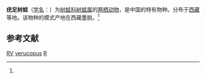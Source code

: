 {{Speciesbox
| name = 疣足树蛙
| status = DD | status_system = IUCN3.1
| image = 
| genus = Rhacophorus
| species = verrucopus
| authority = (Huang, 1983)<ref name='id5050'>{{cite web| url =http://www.bioinfo.cn/db05/BjdwSpecies.php?action=view&id=5050| title =疣足树蛙| work =《中国动物物种编目数据库》| publisher =中国科学院微生物研究所| author =中国科学院动物研究所| accessdate =2009-04-11| deadurl =yes| archiveurl =https://web.archive.org/web/20160305022124/http://www.bioinfo.cn/db05/BjdwSpecies.php?action=view&id=5050| archivedate =2016-03-05}}</ref>
}}

'''疣足树蛙'''（[[学名|学名]]：{{lang|la|''Rhacophorus verrucopus''}}）为[[树蛙科|树蛙科]][[树蛙属|树蛙属]]的[[两栖动物|两栖动物]]，是中国的特有物种。分布于[[西藏|西藏]]等地。该物种的模式产地在西藏墨脱。<ref name='id5050'/>

== 参考文献 ==
{{reflist}}

{{Wikispecies|Rhacophorus verrucopus}}
{{Taxonbar|from=Q2701351}}

[[Category:IUCN红色名录数据缺乏物种|RV]]
[[Category:树蛙属|verucopus]]
[[Category:中国特有种|R]]


{{amphibian-stub}}